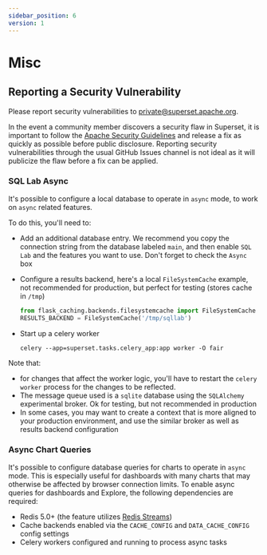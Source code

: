 ```yaml
---
sidebar_position: 6
version: 1
---
```


# Misc

## Reporting a Security Vulnerability

Please report security vulnerabilities to private@superset.apache.org.

In the event a community member discovers a security flaw in Superset, it is important to follow the [Apache Security Guidelines](https://www.apache.org/security/committers.html) and release a fix as quickly as possible before public disclosure. Reporting security vulnerabilities through the usual GitHub Issues channel is not ideal as it will publicize the flaw before a fix can be applied.

### SQL Lab Async

It's possible to configure a local database to operate in `async` mode,
to work on `async` related features.

To do this, you'll need to:

- Add an additional database entry. We recommend you copy the connection
  string from the database labeled `main`, and then enable `SQL Lab` and the
  features you want to use. Don't forget to check the `Async` box
- Configure a results backend, here's a local `FileSystemCache` example,
  not recommended for production,
  but perfect for testing (stores cache in `/tmp`)

  ```python
  from flask_caching.backends.filesystemcache import FileSystemCache
  RESULTS_BACKEND = FileSystemCache('/tmp/sqllab')
  ```

- Start up a celery worker

  ```shell script
  celery --app=superset.tasks.celery_app:app worker -O fair
  ```

Note that:

- for changes that affect the worker logic, you'll have to
  restart the `celery worker` process for the changes to be reflected.
- The message queue used is a `sqlite` database using the `SQLAlchemy`
  experimental broker. Ok for testing, but not recommended in production
- In some cases, you may want to create a context that is more aligned
  to your production environment, and use the similar broker as well as
  results backend configuration

### Async Chart Queries

It's possible to configure database queries for charts to operate in `async` mode. This is especially useful for dashboards with many charts that may otherwise be affected by browser connection limits. To enable async queries for dashboards and Explore, the following dependencies are required:

- Redis 5.0+ (the feature utilizes [Redis Streams](https://redis.io/topics/streams-intro))
- Cache backends enabled via the `CACHE_CONFIG` and `DATA_CACHE_CONFIG` config settings
- Celery workers configured and running to process async tasks

